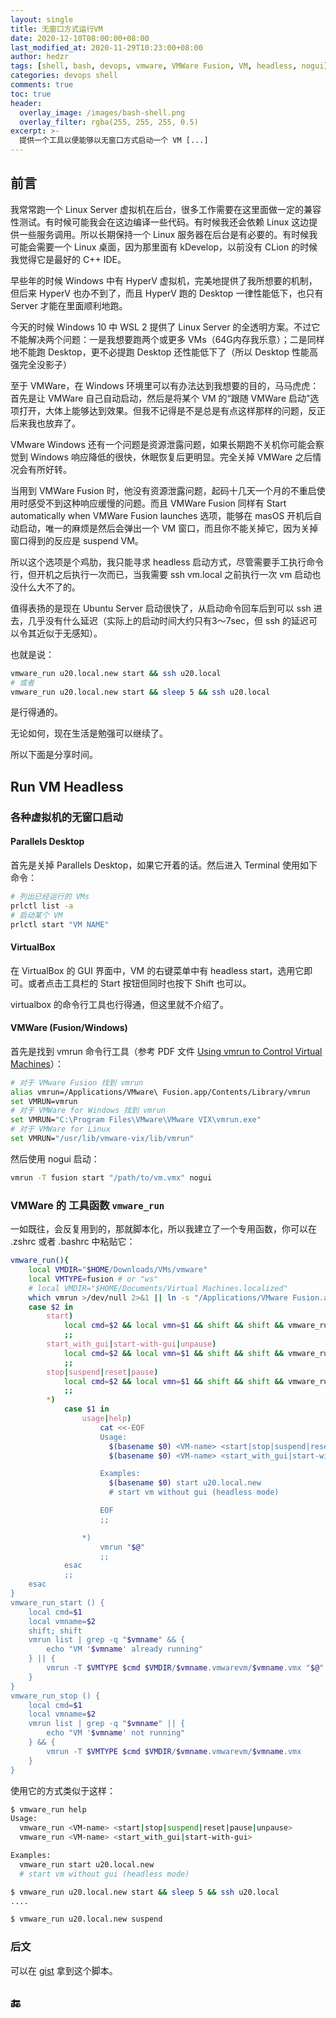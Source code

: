 ```yaml
---
layout: single
title: 无窗口方式运行VM
date: 2020-12-10T08:00:00+08:00
last_modified_at: 2020-11-29T10:23:00+08:00
author: hedzr
tags: [shell, bash, devops, vmware, VMWare Fusion, VM, headless, nogui]
categories: devops shell
comments: true
toc: true
header:
  overlay_image: /images/bash-shell.png
  overlay_filter: rgba(255, 255, 255, 0.5)
excerpt: >-
  提供一个工具以便能够以无窗口方式启动一个 VM [...]
---
```


## 前言

我常常跑一个 Linux Server 虚拟机在后台，很多工作需要在这里面做一定的兼容性测试。有时候可能我会在这边编译一些代码。有时候我还会依赖 Linux 这边提供一些服务调用。所以长期保持一个 Linux 服务器在后台是有必要的。有时候我可能会需要一个 Linux 桌面，因为那里面有 kDevelop，以前没有 CLion 的时候我觉得它是最好的 C++ IDE。

早些年的时候 Windows 中有 HyperV 虚拟机，完美地提供了我所想要的机制，但后来 HyperV 也办不到了，而且 HyperV 跑的 Desktop 一律性能低下，也只有 Server 才能在里面顺利地跑。

今天的时候 Windows 10 中 WSL 2 提供了 Linux Server 的全透明方案。不过它不能解决两个问题：一是我想要跑两个或更多 VMs（64G内存我乐意）；二是同样地不能跑 Desktop，更不必提跑 Desktop 还性能低下了（所以 Desktop 性能高强完全没影子）

至于 VMWare，在 Windows 环境里可以有办法达到我想要的目的，马马虎虎：首先是让 VMWare 自己自动启动，然后是将某个 VM 的“跟随 VMWare 启动”选项打开，大体上能够达到效果。但我不记得是不是总是有点这样那样的问题，反正后来我也放弃了。

VMware Windows 还有一个问题是资源泄露问题，如果长期跑不关机你可能会察觉到 Windows 响应降低的很快，休眠恢复后更明显。完全关掉 VMWare 之后情况会有所好转。

当用到 VMWare Fusion 时，他没有资源泄露问题，起码十几天一个月的不重启使用时感受不到这种响应缓慢的问题。而且 VMWare Fusion 同样有 Start automatically when VMWare Fusion launches 选项，能够在 masOS 开机后自动启动，唯一的麻烦是然后会弹出一个 VM 窗口，而且你不能关掉它，因为关掉窗口得到的反应是 suspend VM。

所以这个选项是个鸡肋，我只能寻求 headless 启动方式，尽管需要手工执行命令行，但开机之后执行一次而已，当我需要 ssh vm.local 之前执行一次 vm 启动也没什么大不了的。

值得表扬的是现在 Ubuntu Server 启动很快了，从启动命令回车后到可以 ssh 进去，几乎没有什么延迟（实际上的启动时间大约只有3～7sec，但 ssh 的延迟可以令其近似于无感知）。

也就是说：

```bash
vmware_run u20.local.new start && ssh u20.local
# 或者
vmware_run u20.local.new start && sleep 5 && ssh u20.local
```

是行得通的。

无论如何，现在生活是勉强可以继续了。

所以下面是分享时间。

## Run VM Headless

### 各种虚拟机的无窗口启动

#### Parallels Desktop

首先是关掉 Parallels Desktop，如果它开着的话。然后进入 Terminal 使用如下命令：

```bash
# 列出已经运行的 VMs
prlctl list -a
# 启动某个 VM
prlctl start "VM NAME"
```

#### VirtualBox

在 VirtualBox 的 GUI 界面中，VM 的右键菜单中有 headless start，选用它即可。或者点击工具栏的 Start 按钮但同时也按下 Shift 也可以。

virtualbox 的命令行工具也行得通，但这里就不介绍了。

#### VMWare (Fusion/Windows)

首先是找到 vmrun 命令行工具（参考 PDF 文件 [Using vmrun to Control Virtual Machines](https://www.vmware.com/pdf/vix162_vmrun_command.pdf)）：

```bash
# 对于 VMware Fusion 找到 vmrun
alias vmrun=/Applications/VMware\ Fusion.app/Contents/Library/vmrun
set VMRUN=vmrun
# 对于 VMWare for Windows 找到 vmrun
set VMRUN="C:\Program Files\VMware\VMware VIX\vmrun.exe"
# 对于 VMWare for Linux
set VMRUN="/usr/lib/vmware-vix/lib/vmrun"
```

然后使用 nogui 启动：

```bash
vmrun -T fusion start "/path/to/vm.vmx" nogui
```

### VMWare 的 工具函数 `vmware_run`

一如既往，会反复用到的，那就脚本化，所以我建立了一个专用函数，你可以在 .zshrc 或者 .bashrc 中粘贴它：

```bash
vmware_run(){
	local VMDIR="$HOME/Downloads/VMs/vmware"
	local VMTYPE=fusion # or "ws"
	# local VMDIR="$HOME/Documents/Virtual Machines.localized"
	which vmrun >/dev/null 2>&1 || ln -s "/Applications/VMware Fusion.app/Contents/Library/vmrun" /usr/local/bin/vmrun
	case $2 in
		start)
			local cmd=$2 && local vmn=$1 && shift && shift && vmware_run_start $cmd $vmn nogui "$@"
			;;
		start_with_gui|start-with-gui|unpause)
			local cmd=$2 && local vmn=$1 && shift && shift && vmware_run_start start $vmn "$@"
			;;
		stop|suspend|reset|pause)
			local cmd=$2 && local vmn=$1 && shift && shift && vmware_run_stop $cmd $vmn nogui "$@"
			;;
		*)
			case $1 in
				usage|help)
					cat <<-EOF
					Usage:
					  $(basename $0) <VM-name> <start|stop|suspend|reset|pause|unpause>
					  $(basename $0) <VM-name> <start_with_gui|start-with-gui>

					Examples:
					  $(basename $0) start u20.local.new
					  # start vm without gui (headless mode)

					EOF
					;;

				*)
					vmrun "$@"
					;;
			esac
			;;
	esac
}
vmware_run_start () {
	local cmd=$1
	local vmname=$2
	shift; shift
	vmrun list | grep -q "$vmname" && {
		echo "VM '$vmname' already running"
	} || {
		vmrun -T $VMTYPE $cmd $VMDIR/$vmname.vmwarevm/$vmname.vmx "$@"
	}
}
vmware_run_stop () {
	local cmd=$1
	local vmname=$2
	vmrun list | grep -q "$vmname" || {
		echo "VM '$vmname' not running"
	} && {
		vmrun -T $VMTYPE $cmd $VMDIR/$vmname.vmwarevm/$vmname.vmx
	}
}
```

使用它的方式类似于这样：

```bash
$ vmware_run help
Usage:
  vmware_run <VM-name> <start|stop|suspend|reset|pause|unpause>
  vmware_run <VM-name> <start_with_gui|start-with-gui>

Examples:
  vmware_run start u20.local.new
  # start vm without gui (headless mode)

$ vmware_run u20.local.new start && sleep 5 && ssh u20.local
....

$ vmware_run u20.local.new suspend

```

### 后文

可以在 [gist](https://gist.github.com/hedzr/f16f6f2b13a4a2c83d4ac92226749373) 拿到这个脚本。

## 🔚
